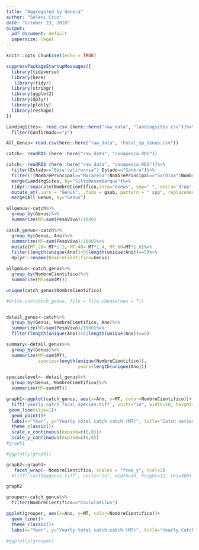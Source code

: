 ```yaml
---
title: "Aggregated by Genera"
author: "Seleni Cruz"
date: "October 23, 2018"
output:
  pdf_document: default
  papersize: legal
---
```


```r
knitr::opts_chunk$set(echo = TRUE)
```


```r
suppressPackageStartupMessages({
  library(tidyverse)
  library(here)
   library(tidyr)
  library(stringr)
  library(ggplot2)
  library(dplyr)
  library(plotly)
  library(reshape)
})
```


```r
LandingSites<- read.csv (here::here("raw_data", "landingsites.csv"))%>%
  filter(Confirmado=="y")

All_Genus<-read.csv(here::here("raw_data", "Focal_sp_Genus.csv"))

catch<- readRDS (here::here("raw_data", "conapesca.RDS"))

catch<- readRDS (here::here("raw_data", "conapesca.RDS"))%>%
  filter(Estado=="Baja california"| Estado=="Sonora")%>%
  filter(!(NombrePrincipal=="Macarela"|NombrePrincipal=="Sardina"|NombrePrincipal=="Camaron"|NombrePrincipal=="Corvina"|NombrePrincipal=="Calamar"|NombrePrincipal=="Anchoveta"))%>%
  merge(LandingSites, by="SitioDesembarque")%>%
  tidyr::separate(NombreCientifico,into="Genus", sep=" ", extra='drop', remove=FALSE)%>%
  mutate_at(.vars = "Genus", .funs = gsub, pattern = " spp", replacement = "")%>%
  merge(All_Genus, by="Genus")

allgenus<-catch%>%
  group_by(Genus)%>%
  summarize(MT=sum(PesoVivo)/1000)

catch_genus<-catch%>%
  group_by(Genus, Ano)%>%
  summarize(MT=sum(PesoVivo)/1000)%>%
  mutate(MT_20= MT*1.2, MT_40= MT*1.4, MT_60=MT*1.6)%>%
  filter(length(unique(Ano))>5|length(unique(Ano))==5)%>%
  dplyr::rename(NombreCientifico=Genus)

allgenus<-catch_genus%>%
  group_by(NombreCientifico)%>%
  summarize(MT=sum(MT))

unique(catch_genus$NombreCientifico)

#write.csv(catch_genus, file = file.choose(new = T))


detail_genus<-catch%>%
  group_by(Genus, NombreCientifico, Ano)%>%
  summarize(MT=sum(PesoVivo)/1000)%>%
  filter(length(unique(Ano))>5|length(unique(Ano))==5)

summary<-detail_genus%>%
  group_by(Genus)%>%
  summarize(MT=sum(MT), 
            species=length(unique(NombreCientifico)), 
                           years=length(unique(Ano)))

specieslevel<- detail_genus%>%
  group_by(Genus, NombreCientifico)%>%
  summarize(MT=sum(MT))

```


```r

graph1<-ggplot(catch_genus, aes(x=Ano, y=MT, color=NombreCientifico))+
  tiff('yearly_catch_focal_species.tiff', units="in", width=10, height=5, res=300)+
 geom_line(size=1)+
  geom_point()+
  labs(x="Year", y="Yearly total catch catch (MT)", title="Catch series of 33 Genera", subtitle= "2000-2015")+
  theme_classic()+
  scale_x_continuous(expand=c(0,0))+
  scale_y_continuous(expand=c(0,0))
#graph1

#ggplotly(graph1)
```



```r
graph2<-graph1+
   facet_wrap(~ NombreCientifico, scales = "free_y", ncol=2)
  #tiff('cacthbygenus.tiff', units="in", width=10, height=12, res=300)

graph2
```

```r
grouper<-catch_genus%>%
  filter(NombreCientifico=="Caulolatilus")

ggplot(grouper, aes(x=Ano, y=MT, color=NombreCientifico))+
  geom_line()+
  theme_classic()+
  labs(x="Year", y="Yearly total catch catch (MT)", title="Yearly Catch of two Epinephelus grouper species ", subtitle= "2000-2015")

#ggplotly(grouper)

```


